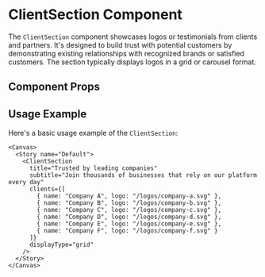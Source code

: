 

<Meta of={ClientSection} />

# ClientSection Component

The `ClientSection` component showcases logos or testimonials from clients and partners. It's designed to build trust with potential customers by demonstrating existing relationships with recognized brands or satisfied customers. The section typically displays logos in a grid or carousel format.

## Component Props

<Canvas of={ClientSection.Default} />

<Controls />

## Usage Example

Here's a basic usage example of the `ClientSection`:

```tsx
<Canvas>
  <Story name="Default">
    <ClientSection
      title="Trusted by leading companies"
      subtitle="Join thousands of businesses that rely on our platform every day"
      clients={[
        { name: "Company A", logo: "/logos/company-a.svg" },
        { name: "Company B", logo: "/logos/company-b.svg" },
        { name: "Company C", logo: "/logos/company-c.svg" },
        { name: "Company D", logo: "/logos/company-d.svg" },
        { name: "Company E", logo: "/logos/company-e.svg" },
        { name: "Company F", logo: "/logos/company-f.svg" }
      ]}
      displayType="grid"
    />
  </Story>
</Canvas>
``` 